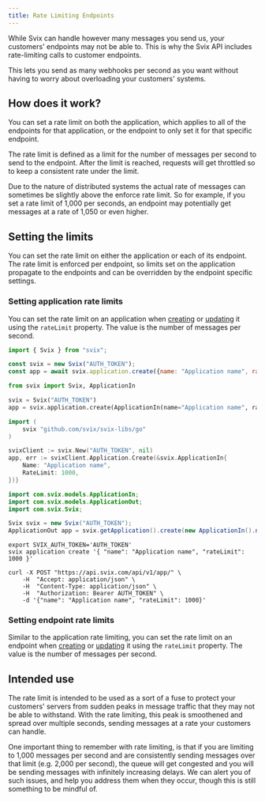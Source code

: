 ```yaml
---
title: Rate Limiting Endpoints
---
```




While Svix can handle however many messages you send us, your customers' endpoints may not be able to. This is why the Svix API includes rate-limiting calls to customer endpoints.

This lets you send as many webhooks per second as you want without having to worry about overloading your customers' systems.


## How does it work?

You can set a rate limit on both the application, which applies to all of the endpoints for that application, or the endpoint to only set it for that specific endpoint.

The rate limit is defined as a limit for the number of messages per second to send to the endpoint. After the limit is reached, requests will get throttled so to keep a consistent rate under the limit.

Due to the nature of distributed systems the actual rate of messages can sometimes be slightly above the enforce rate limit. So for example, if you set a rate limit of 1,000 per seconds, an endpoint may potentially get messages at a rate of 1,050 or even higher.


## Setting the limits

You can set the rate limit on either the application or each of its endpoint. The rate limit is enforced per endpoint, so limits set on the application propagate to the endpoints and can be overridden by the endpoint specific settings.

### Setting application rate limits

You can set the rate limit on an application when [creating](https://api.svix.com/docs#operation/create_application_api_v1_app__post) or [updating](https://api.svix.com/docs#operation/update_application_api_v1_app__app_id___put) it using the `rateLimit` property. The value is the number of messages per second.

<CodeTabs>
<TabItem value="js">

```js
import { Svix } from "svix";

const svix = new Svix("AUTH_TOKEN");
const app = await svix.application.create({name: "Application name", rateLimit: 1000});
```

</TabItem>
<TabItem value="py">

```python
from svix import Svix, ApplicationIn

svix = Svix("AUTH_TOKEN")
app = svix.application.create(ApplicationIn(name="Application name", rate_limit=1000))
```

</TabItem>
<TabItem value="go">

```go
import (
	svix "github.com/svix/svix-libs/go"
)

svixClient := svix.New("AUTH_TOKEN", nil)
app, err := svixClient.Application.Create(&svix.ApplicationIn{
    Name: "Application name",
    RateLimit: 1000,
})}
```

</TabItem>
<TabItem value="java">

```java
import com.svix.models.ApplicationIn;
import com.svix.models.ApplicationOut;
import com.svix.Svix;

Svix svix = new Svix("AUTH_TOKEN");
ApplicationOut app = svix.getApplication().create(new ApplicationIn().name("Application name").rateLimit(1000));
```

</TabItem>
<TabItem value="cli">

```shell
export SVIX_AUTH_TOKEN='AUTH_TOKEN'
svix application create '{ "name": "Application name", "rateLimit": 1000 }'
```

</TabItem>
<TabItem value="curl">

```shell
curl -X POST "https://api.svix.com/api/v1/app/" \
    -H  "Accept: application/json" \
    -H  "Content-Type: application/json" \
    -H  "Authorization: Bearer AUTH_TOKEN" \
    -d '{"name": "Application name", "rateLimit": 1000}'
```

</TabItem>
</CodeTabs>


### Setting endpoint rate limits

Similar to the application rate limiting, you can set the rate limit on an endpoint when [creating](https://api.svix.com/docs#operation/create_endpoint_api_v1_app__app_id__endpoint__post) or [updating](https://api.svix.com/docs#operation/update_endpoint_api_v1_app__app_id__endpoint__endpoint_id___put) it using the `rateLimit` property. The value is the number of messages per second.


## Intended use

The rate limit is intended to be used as a sort of a fuse to protect your customers' servers from sudden peaks in message traffic that they may not be able to withstand. With the rate limiting, this peak is smoothened and spread over multiple seconds, sending messages at a rate your customers can handle.

One important thing to remember with rate limiting, is that if you are limiting to 1,000 messages per second and are consistently sending messages over that limit (e.g. 2,000 per second), the queue will get congested and you will be sending messages with infinitely increasing delays. We can alert you of such issues, and help you address them when they occur, though this is still something to be mindful of.

